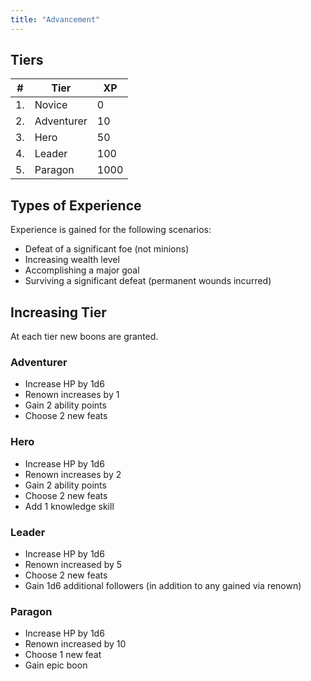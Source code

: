 ```yaml
---
title: "Advancement"
---
```


## Tiers
|#| Tier | XP |
|---|---|---|
|1.|Novice|0|
|2.|Adventurer|10|
|3.|Hero|50|
|4.|Leader|100|
|5.|Paragon|1000|

## Types of Experience
Experience is gained for the following scenarios:

- Defeat of a significant foe (not minions)
- Increasing wealth level
- Accomplishing a major goal
- Surviving a significant defeat (permanent wounds incurred)

## Increasing Tier
At each tier new boons are granted.

### Adventurer
- Increase HP by 1d6
- Renown increases by 1
- Gain 2 ability points
- Choose 2 new feats

### Hero
- Increase HP by 1d6
- Renown increases by 2
- Gain 2 ability points
- Choose 2 new feats
- Add 1 knowledge skill

### Leader
- Increase HP by 1d6
- Renown increased by 5
- Choose 2 new feats
- Gain 1d6 additional followers (in addition to any gained via renown)

### Paragon
- Increase HP by 1d6
- Renown increased by 10
- Choose 1 new feat
- Gain epic boon
